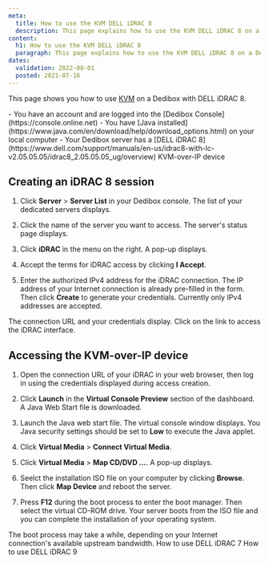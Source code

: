 ```yaml
---
meta:
  title: How to use the KVM DELL iDRAC 8
  description: This page explains how to use the KVM DELL iDRAC 8 on a Dedibox
content:
  h1: How to use the KVM DELL iDRAC 8
  paragraph: This page explains how to use the KVM DELL iDRAC 8 on a Dedibox
dates:
  validation: 2022-08-01
  posted: 2021-07-16
---
```


This page shows you how to use [KVM](/dedibox/kvm-over-ip/concepts/#kvm-over-ip) on a Dedibox with DELL iDRAC 8.

<Message type="requirement">
  - You have an account and are logged into the [Dedibox Console](https://console.online.net) 
  - You have [Java installed](https://www.java.com/en/download/help/download_options.html) on your local computer
  - Your Dedibox server has a [DELL iDRAC 8](https://www.dell.com/support/manuals/en-us/idrac8-with-lc-v2.05.05.05/idrac8_2.05.05.05_ug/overview) KVM-over-IP device  
</Message>

## Creating an iDRAC 8 session

1. Click **Server** > **Server List** in your Dedibox console. The list of your dedicated servers displays.
2. Click the name of the server you want to access. The server's status page displays.
3. Click **iDRAC** in the menu on the right. A pop-up displays.
    <Lightbox src="scaleway_idrac.webp" alt="" />
4. Accept the terms for iDRAC access by clicking **I Accept**.
5. Enter the authorized IPv4 address for the iDRAC connection. The IP address of your Internet connection is already pre-filled in the form. Then click **Create** to generate your credentials.
    <Message type="note">
    Currently only IPv4 addresses are accepted.

    </Message>

The connection URL and your credentials display. Click on the link to access the iDRAC interface.

## Accessing the KVM-over-IP device 

1. Open the connection URL of your iDRAC in your web browser, then log in using the credentials displayed during access creation. 
2. Click **Launch** in the **Virtual Console Preview** section of the dashboard. A Java Web Start file is downloaded.
    <Lightbox src="scaleway_idrac8_dashboard.webp" alt="" />
3. Launch the Java web start file. The virtual console window displays.
    <Message typ="tip">
    You Java security settings should be set to **Low** to execute the Java applet.

    </Message>
4.  Click **Virtual Media** > **Connect Virtual Media**.
    <Lightbox src="scaleway_idrac8_connect_vm.webp" alt="" />
5. Click **Virtual Media** > **Map CD/DVD ...**. A pop-up displays.
    <Lightbox src="scaleway_idrac8_map_cd.webp" alt="" />
6. Seelct the installation ISO file on your computer by clicking **Browse**. Then click **Map Device** and reboot the server. 
    <Lightbox src="scaleway_idrac8_iso.webp" alt="" /> 
7. Press **F12** during the boot process to enter the boot manager. Then select the virtual CD-ROM drive. 
Your server boots from the ISO file and you can complete the installation of your operating system.

  <Message type="note">
  The boot process may take a while, depending on your Internet connection's available upstream bandwidth. 

  </Message>


<Navigation title="See Also">
  <PreviousButton to="/dedibox/kvm-over-ip/how-to/dell-idrac7/">How to use DELL iDRAC 7</PreviousButton>
  <NextButton to="/dedibox/kvm-over-ip/how-to/dell-idrac9/">How to use DELL iDRAC 9</NextButton>
</Navigation>